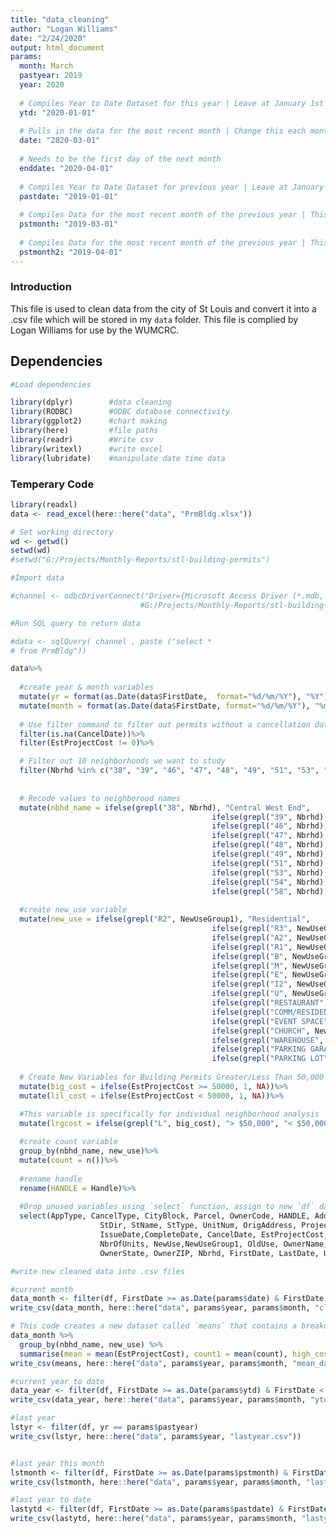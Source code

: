 ```yaml
---
title: "data_cleaning"
author: "Logan Williams"
date: "2/24/2020"
output: html_document
params:
  month: March
  pastyear: 2019
  year: 2020 
                 
  # Compiles Year to Date Dataset for this year | Leave at January 1st 2020
  ytd: "2020-01-01" 
               
  # Pulls in the data for the most recent month | Change this each month
  date: "2020-03-01"   
  
  # Needs to be the first day of the next month
  enddate: "2020-04-01"
           
  # Compiles Year to Date Dataset for previous year | Leave at January 1st 2019 
  pastdate: "2019-01-01" 
            
  # Compiles Data for the most recent month of the previous year | This is the first day of the month
  pstmonth: "2019-03-01" 
           
  # Compiles Data for the most recent month of the previous year | This is the first day of the next month (of last year)
  pstmonth2: "2019-04-01"  
---
```


### Introduction

This file is used to clean data from the city of St Louis and convert it into a .csv file which will be stored in my `data` folder. This file is complied by Logan Williams for use by the WUMCRC.

## Dependencies

```r

#Load dependencies

library(dplyr)        #data cleaning
library(RODBC)        #ODBC database connectivity
library(ggplot2)      #chart making
library(here)         #file paths
library(readr)        #Write csv
library(writexl)      #write excel
library(lubridate)    #manipulate date time data
```

### Temperary Code
```r
library(readxl)
data <- read_excel(here::here("data", "PrmBldg.xlsx"))
```


```r

# Set working directory
wd <- getwd()
setwd(wd)
#setwd("G:/Projects/Monthly-Reports/stl-building-permits")
```


```r

#Import data

#channel <- odbcDriverConnect("Driver={Microsoft Access Driver (*.mdb, *.accdb)};DBQ=/data/working-db/bldgpermits/prmdbo
                             #G:/Projects/Monthly-Reports/stl-building-permits/permit-data-cleaning/prmbdo/prmbdo")
```


```r

#Run SQL query to return data

#data <- sqlQuery( channel , paste ("select *
# from PrmBldg"))
```


```r
data%>%
  
  #create year & month variables
  mutate(yr = format(as.Date(data$FirstDate,  format="%d/%m/%Y"), "%Y"))%>%
  mutate(month = format(as.Date(data$FirstDate, format="%d/%m/%Y"), "%m"))%>%
  
  # Use filter command to filter out permits without a cancellation date and with cost of $0
  filter(is.na(CancelDate))%>%
  filter(EstProjectCost != 0)%>% 

  # Filter out 10 neighborhoods we want to study
  filter(Nbrhd %in% c("38", "39", "46", "47", "48", "49", "51", "53", "54", "58"))%>%
  
  
  # Recode values to neighborood names
  mutate(nbhd_name = ifelse(grepl("38", Nbrhd), "Central West End",
                                             ifelse(grepl("39", Nbrhd), "Forest Park Southeast",
                                             ifelse(grepl("46", Nbrhd), "Skinker DeBaliviere",  
                                             ifelse(grepl("47", Nbrhd), "DeBaliviere Place",
                                             ifelse(grepl("48", Nbrhd), "West End",
                                             ifelse(grepl("49", Nbrhd), "Visitation Park",       
                                             ifelse(grepl("51", Nbrhd), "Academy",       
                                             ifelse(grepl("53", Nbrhd), "Fountain Park",       
                                             ifelse(grepl("54", Nbrhd), "Lewis Place",       
                                             ifelse(grepl("58", Nbrhd), "Vandeventer", NA)))))))))))%>%
  
  #create new_use variable
  mutate(new_use = ifelse(grepl("R2", NewUseGroup1), "Residential",
                                             ifelse(grepl("R3", NewUseGroup1), "Residential",
                                             ifelse(grepl("A2", NewUseGroup1), "Commercial",
                                             ifelse(grepl("R1", NewUseGroup1), "Commercial",  
                                             ifelse(grepl("B", NewUseGroup1), "Institutional",
                                             ifelse(grepl("M", NewUseGroup1), "Commercial",
                                             ifelse(grepl("E", NewUseGroup1), "Institutional",       
                                             ifelse(grepl("I2", NewUseGroup1), "Institutional",       
                                             ifelse(grepl("U", NewUseGroup1), "Commercial", 
                                             ifelse(grepl("RESTAURANT", NewUse), "Commercial",
                                             ifelse(grepl("COMM/RESIDENT", NewUse), "Residential",
                                             ifelse(grepl("EVENT SPACE", NewUse), "Commercial",   
                                             ifelse(grepl("CHURCH", NewUse), "Institutional",
                                             ifelse(grepl("WAREHOUSE", NewUse), "Industrial",
                                             ifelse(grepl("PARKING GARAGE", NewUse), "Commercial",
                                             ifelse(grepl("PARKING LOT", NewUse), "Commercial", NA)))))))))))))))))%>%
  
  # Create New Variables for Building Permits Greater/Less Than 50,000
  mutate(big_cost = ifelse(EstProjectCost >= 50000, 1, NA))%>%
  mutate(lil_cost = ifelse(EstProjectCost < 50000, 1, NA))%>%

  #This variable is specifically for individual neighborhood analysis
  mutate(lrgcost = ifelse(grepl("L", big_cost), "> $50,000", "< $50,000"))%>% 
  
  #create count variable
  group_by(nbhd_name, new_use)%>%
  mutate(count = n())%>%
  
  #rename handle
  rename(HANDLE = Handle)%>%
  
  #Drop unused variables using `select` function, assign to new `df` data frame
  select(AppType, CancelType, CityBlock, Parcel, OwnerCode, HANDLE, AddrNum,
                    StDir, StName, StType, UnitNum, OrigAddress, ProjectType, MainStrucType, AppDate,
                    IssueDate,CompleteDate, CancelDate, EstProjectCost, AppDescription, StrucType1,
                    NbrOfUnits, NewUse,NewUseGroup1, OldUse, OwnerName, OwnerCo, OwnerAddr, OwnerCity,
                    OwnerState, OwnerZIP, Nbrhd, FirstDate, LastDate, UpDateGeo, count, big_cost, lil_cost, lrgcost, new_use, nbhd_name, yr, month) -> df
```


```r
#write new cleaned data into .csv files

#current month
data_month <- filter(df, FirstDate >= as.Date(params$date) & FirstDate < as.Date(params$enddate))
write_csv(data_month, here::here("data", params$year, params$month, "clean_data.csv"))

# This code creates a new dataset called `means` that contains a breakdown of building permits by neighborhood broken up by `new_use`. The new dataset contains the `mean` variable which is the mean `EstProjectCost`, a `count1` variable which is simply the number of building permits, a `high_cost` variable which is the number of housing permits whose `EstProjectCost` is greater than or equal to 50,000, and a `low_cost` varaiable which is the number of housing permits whose `EstProjectCost` is less than 50,000.
data_month %>%
  group_by(nbhd_name, new_use) %>%
  summarise(mean = mean(EstProjectCost), count1 = mean(count), high_cost = sum(big_cost, na.rm = TRUE), low_cost = sum(lil_cost, na.rm = TRUE)) -> means
write_csv(means, here::here("data", params$year, params$month, "mean_data.csv"))

#current year to date
data_year <- filter(df, FirstDate >= as.Date(params$ytd) & FirstDate < as.Date(params$enddate))
write_csv(data_year, here::here("data", params$year, params$month, "ytd.csv"))

#last year
lstyr <- filter(df, yr == params$pastyear)
write_csv(lstyr, here::here("data", params$year, "lastyear.csv"))


#last year this month
lstmonth <- filter(df, FirstDate >= as.Date(params$pstmonth) & FirstDate < as.Date(params$pstmonth2))
write_csv(lstmonth, here::here("data", params$year, params$month, "lastmonth.csv"))

#last year to date
lastytd <- filter(df, FirstDate >= as.Date(params$pastdate) & FirstDate < as.Date(params$pstmonth2))
write_csv(lastytd, here::here("data", params$year, params$month, "lastytd.csv"))
```


